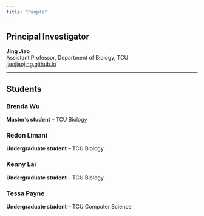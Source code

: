 ```yaml
---
title: "People"
---
```


## Principal Investigator

**Jing Jiao**  
Assistant Professor, Department of Biology, TCU  
[jiaojiaojing.github.io](https://jiaojiaojing.github.io)

---

## Students

### Brenda Wu  
**Master's student** – TCU Biology

### Redon Limani  
**Undergraduate student** – TCU Biology

### Kenny Lai  
**Undergraduate student** – TCU Biology

### Tessa Payne  
**Undergraduate student** – TCU Computer Science
